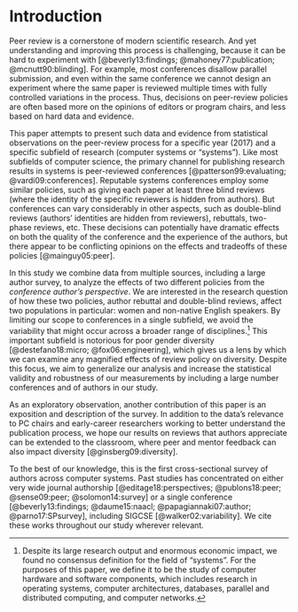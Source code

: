 # Introduction {#sec:intro}

Peer review is a cornerstone of modern scientific research. And yet understanding and improving this process is challenging, because it can be hard to experiment with [@beverly13:findings; @mahoney77:publication; @mcnutt90:blinding]. For example, most conferences disallow parallel submission, and even within the same conference we cannot design an experiment where the same paper is reviewed multiple times with fully controlled variations in the process. Thus, decisions on peer-review policies are often based more on the opinions of editors or program chairs, and less based on hard data and evidence.

This paper attempts to present such data and evidence from statistical observations on the peer-review process for a specific year (2017) and a specific subfield of research (computer systems or "systems"). Like most subfields of computer science, the primary channel for publishing research results in systems is peer-reviewed conferences [@patterson99:evaluating; @vardi09:conferences]. Reputable systems conferences employ some similar policies, such as giving each paper at least three blind reviews (where the identity of the specific reviewers is hidden from authors). But conferences can vary considerably in other aspects, such as double-blind reviews (authors' identities are hidden from reviewers), rebuttals, two-phase reviews, etc. These decisions can potentially have dramatic effects on both the quality of the conference and the experience of the authors, but there appear to be conflicting opinions on the effects and tradeoffs of these policies [@mainguy05:peer].

In this study we combine data from multiple sources, including a large author survey, to analyze the effects of two different policies from the _conference author's perspective_. We are interested in the research question of how these two policies, author rebuttal and double-blind reviews, affect two populations in particular: women and non-native English speakers. By limiting our scope to conferences in a single subfield, we avoid the variability that might occur across a broader range of disciplines.^[Despite its large research output and enormous economic impact, we found no consensus definition for the field of "systems". For the purposes of this paper, we define it to be the study of computer hardware and software components, which includes research in operating systems, computer architectures, databases, parallel and distributed computing, and computer networks.]  This important subfield is notorious for poor gender diversity [@destefano18:micro; @fox06:engineering], which gives us a lens by which we can examine any magnified effects of review policy on diversity. Despite this focus, we aim to generalize our analysis and increase the statistical validity and robustness of our measurements by including a large number conferences and of authors in our study.

As an exploratory observation, another contribution of this paper is an exposition and description of the survey. In addition to the data's relevance to PC chairs and early-career researchers working to better understand the publication process, we hope our results on reviews that authors appreciate can be extended to the classroom, where peer and mentor feedback can also impact diversity [@ginsberg09:diversity].

To the best of our knowledge, this is the first cross-sectional survey of authors across computer systems. Past studies has concentrated on either very wide journal authorship [@editage18:perspectives; @publons18:peer; @sense09:peer; @solomon14:survey] or a single conference [@beverly13:findings; @daume15:naacl; @papagiannaki07:author; @parno17:SPsurvey], including SIGCSE [@walker02:variability]. We cite these works throughout our study wherever relevant.

<!--
__Organization__ The next section details our experimental methodology and data sources, followed by a section describing the survey's responses. Then, in Sec. \@ref(sec:analysis), we combine these raw quantitative data in an attempt to offer meaningful responses to qualitative questions.
-->
